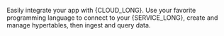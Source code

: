 
Easily integrate your app with {CLOUD_LONG}. Use your favorite programming language to connect to your
{SERVICE_LONG}, create and manage hypertables, then ingest and query data.
